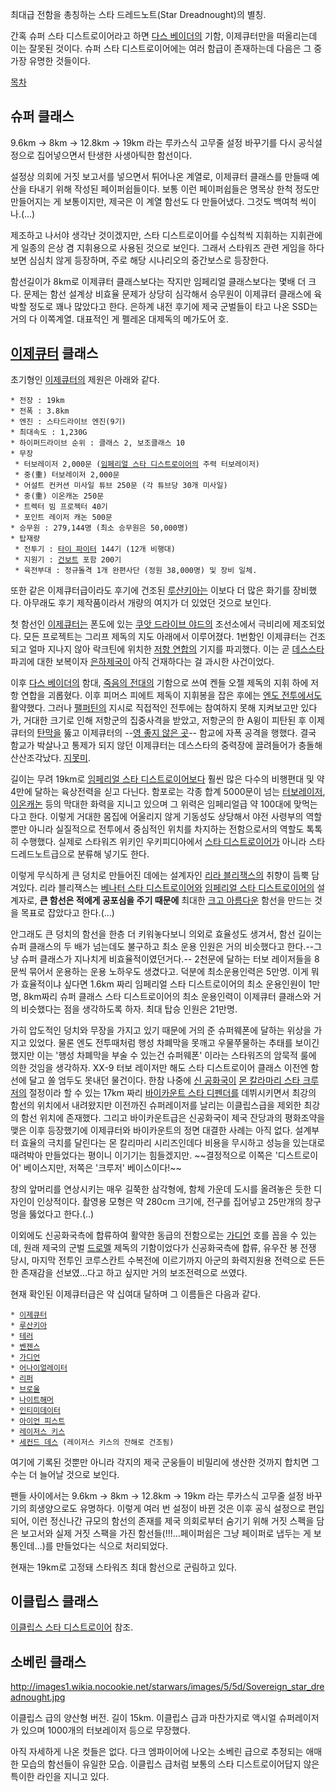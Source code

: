 최대급 전함을 총칭하는 스타 드레드노트(Star Dreadnought)의 별칭.

간혹 슈퍼 스타 디스트로이어라고 하면 [[다스 베이더]]의 기함, 이제큐터만을 떠올리는데 이는 잘못된 것이다. 슈퍼 스타 디스트로이어에는 여러 함급이 존재하는데 다음은 그 중 가장 유명한 것들이다.

[[목차]]
== 슈퍼 클래스 ==
{{{#!html
<img src=http://cfile4.uf.tistory.com/image/0332BC3851E3E4951EC21A>
}}}

9.6km → 8km → 12.8km → 19km 라는 루카스식 고무줄 설정 바꾸기를 다시 공식설정으로 집어넣으면서 탄생한 사생아틱한 함선이다.

설정상 의회에 거짓 보고서를 넣으면서 튀어나온 계열로, 이제큐터 클래스를 만들때 예산을 타내기 위해 작성된 페이퍼쉽들이다. 보통 이런 페이퍼쉽들은 명목상 한척 정도만 만들어지는 게 보통이지만, 제국은 이 계열 함선도 다 만들어냈다. 그것도 백여척 씩이나.(...)

제조하고 나서야 생각난 것이겠지만, 스타 디스트로이어를 수십척씩 지휘하는 지휘관에게 일종의 은상 겸 지휘용으로 사용된 것으로 보인다. 그래서 스타워즈 관련 게임을 하다보면 심심치 않게 등장하며, 주로 해당 시나리오의 중간보스로 등장한다.

함선길이가 8km로 이제큐터 클래스보다는 작지만 임페리얼 클래스보다는 몇배 더 크다. 문제는 함선 설계상 비효율 문제가 상당히 심각해서 승무원이 이제큐터 클래스에 육박할 정도로 꽤나 많았다고 한다. 은하계 내전 후기에 제국 군벌들이 타고 나온 SSD는 거의 다 이쪽계열. 대표적인 게 펠레온 대제독의 메가도어 호.

== [[이제큐터]] 클래스 ==
{{{#!html
<img src=http://cfile8.uf.tistory.com/image/263D0C3851E3E49517C343>
}}}

초기형인 [[이제큐터]]의 제원은 아래와 같다.

 * 전장 : 19km
 * 전폭 : 3.8km
 * 엔진 : 스타드라이브 엔진(9기)
 * 최대속도 : 1,230G
 * 하이퍼드라이브 순위 : 클래스 2, 보조클래스 10
 * 무장
  * 터보레이저 2,000문 ([[임페리얼 스타 디스트로이어]]의 주력 터보레이저)
  * 중(重) 터보레이저 2,000문
  * 어설트 컨커션 미사일 튜브 250문 (각 튜브당 30개 미사일)
  * 중(重) 이온캐논 250문
  * 트렉터 빔 프로젝터 40기
  * 포인트 레이저 캐논 500문
 * 승무원 : 279,144명 (최소 승무원은 50,000명)
 * 탑재량
  * 전투기 : [[타이 파이터]] 144기 (12개 비행대)
  * 지원기 : [[알파급 Xg-1 스타 윙|건보트]] 포함 200기
  * 육전부대 : 정규돌격 1개 완편사단 (정원 38,000명) 및 장비 일체.
 
또한 같은 이제큐터급이라도 후기에 건조된 [[루산키아]]는 이보다 더 많은 화기를 장비했다. 아무래도 후기 제작품이라서 개량의 여지가 더 있었던 것으로 보인다.

첫 함선인 [[이제큐터]]는 폰도에 있는 [[쿠앗 드라이브 야드]]의 조선소에서 극비리에 제조되었다. 모든 프로젝트는 그리프 제독의 지도 아래에서 이루어졌다. 1번함인 이제큐터는 건조되고 얼마 지나지 않아 락크틴에 위치한 [[저항 연합]]의 기지를 파괴했다. 이는 곧 [[데스스타]] 파괴에 대한 보복이자 [[은하제국]]이 아직 건재하다는 걸 과시한 사건이었다.

이후 [[다스 베이더]]의 함대, [[죽음의 전대]]의 기함으로 쓰여 켄들 오젤 제독의 지휘 하에 저항 연합을 괴롭혔다. 이후 피머스 피에트 제독이 지휘봉을 잡은 후에는 [[엔도 전투]]에서도 활약했다. 그러나 [[팰퍼틴]]의 지시로 직접적인 전투에는 참여하지 못해 지켜보고만 있다가, 거대한 크기로 인해 저항군의 집중사격을 받았고, 저항군의 한 A윙이 피탄된 후 이제큐터의 [[탄막]]을 뚫고 이제큐터의 --[[영 좋지 않은 곳]]-- 함교에 자폭 공격을 행했다. 결국 함교가 박살나고 통제가 되지 않던 이제큐터는 데스스타의 중력장에 끌려들어가 충돌해 산산조각났다. [[지못미]].

길이는 무려 19km로 [[임페리얼 스타 디스트로이어]]보다 훨씬 많은 다수의 비행편대 및 약 4만에 달하는 육상전력을 싣고 다닌다. 함포로는 각종 합계 5000문이 넘는 [[터보레이저]], [[이온캐논]] 등의 막대한 화력을 지니고 있으며 그 위력은 임페리얼급 약 100대에 맞먹는다고 한다. 이렇게 거대한 몸집에 어울리지 않게 기동성도 상당해서 야전 사령부의 역할 뿐만 아니라 실질적으로 전투에서 중심적인 위치를 차지하는 전함으로서의 역할도 톡톡히 수행했다. 실제로 스타워즈 위키인 우키피디아에서 [[스타 디스트로이어]]가 아니라 스타 드레드노트급으로 분류해 넣기도 한다.

이렇게 무식하게 큰 덩치로 만들어진 데에는 설계자인 [[리라 블리잭스]]의 취향이 듬뿍 담겨있다. 리라 블리잭스는 [[베나터 스타 디스트로이어]]와 [[임페리얼 스타 디스트로이어]]의 설계자로, '''큰 함선은 적에게 공포심을 주기 때문에''' 최대한 [[크고 아름다운]] 함선을 만드는 것을 목표로 잡았다고 한다.(...)

안그래도 큰 덩치의 함선을 한층 더 키워놓다보니 의외로 효율성도 생겨서, 함선 길이는 슈퍼 클래스의 두 배가 넘는데도 불구하고 최소 운용 인원은 거의 비슷했다고 한다.--그냥 슈퍼 클래스가 지나치게 비효율적이였던거다.-- 2천문에 달하는 터보 레이저들을 8문씩 묶어서 운용하는 운용 노하우도 생겼다고. 덕분에 최소운용인력은 5만명. 이게 뭐가 효율적이냐 싶다면 1.6km 짜리 임페리얼 스타 디스트로이어의 최소 운용인원이 1만명, 8km짜리 슈퍼 클래스 스타 디스트로이어의 최소 운용인력이 이제큐터 클래스와 거의 비슷했다는 점을 생각하도록 하자. 최대 탑승 인원은 21만명.

가히 압도적인 덩치와 무장을 가지고 있기 때문에 거의 준 슈퍼웨폰에 달하는 위상을 가지고 있었다. 물론 엔도 전투때처럼 행성 차폐막을 못깨고 우물쭈물하는 추태를 보이긴 했지만 이는 '행성 차폐막을 부술 수 있는건 슈퍼웨폰' 이라는 스타워즈의 암묵적 룰에 의한 것임을 생각하자. XX-9 터보 레이저만 해도 스타 디스트로이어 클래스 이전엔 함선에 달고 쏠 엄두도 못내던 물건이다. 한참 나중에 [[신 공화국]]이 [[몬 칼라마리 스타 크루저]]의 절정이라 할 수 있는 17km 짜리 [[바이카운트 스타 디펜더]]를 데뷔시키면서 최강의 함선의 위치에서 내려왔지만 이전까진 슈퍼레이저를 날리는 이클립스급을 제외한 최강의 함선 위치에 존재했다. 그리고 바이카운트급은 신공화국이 제국 잔당과의 평화조약을 맺은 이후 등장했기에 이제큐터와 바이카운트의 정면 대결한 사례는 아직 없다. 설계부터 효율의 극치를 달린다는 몬 칼리마리 시리즈인데다 비용을 무시하고 성능을 있는대로 때려박아 만들었다는 평이니 이기기는 힘들겠지만. ~~결정적으로 이쪽은 '디스트로이어' 베이스지만, 저쪽은 '크루저' 베이스이다!~~
 
창의 앞머리를 연상시키는 매우 길쭉한 삼각형에, 함체 가운데 도시를 올려놓은 듯한 디자인이 인상적이다. 촬영용 모형은 약 280cm 크기에, 전구를 집어넣고 25만개의 창구멍을 뚫었다고 한다.(..)

이외에도 신공화국측에 합류하여 활약한 동급의 전함으로는 [[가디언]] 호를 꼽을 수 있는데, 원래 제국의 군벌 [[드로멜]] 제독의 기함이었다가 신공화국측에 합류, 유우잔 봉 전쟁 당시, 마지막 전투인 코루스칸트 수복전에 이르기까지 아군의 화력지원용 전력으로 든든한 존재감을 선보였...다고 하고 싶지만 거의 보조전력으로 쓰였다.

현재 확인된 이제큐터급은 약 십여대 달하며 그 이름들은 다음과 같다.

 * [[이제큐터]]
 * [[루산키아]]
 * [[테러]]
 * [[벤젠스]]
 * [[가디언]]
 * [[어나이얼레이터]]
 * [[리퍼]]
 * [[브로울]]
 * [[나이트해머]]
 * [[인티미데이터]]
 * [[아이언 피스트]]
 * [[레이저스 키스]]
 * [[세컨드 데스]] (레이저스 키스의 잔해로 건조됨)

여기에 기록된 것뿐만 아니라 각지의 제국 군웅들이 비밀리에 생산한 것까지 합치면 그 수는 더 늘어날 것으로 보인다.

팬들 사이에서는 9.6km → 8km → 12.8km → 19km 라는 루카스식 고무줄 설정 바꾸기의 희생양으로도 유명하다. 이렇게 여러 번 설정이 바뀐 것은 이후 공식 설정으로 편입되어, 이런 정신나간 규모의 함선의 존재를 제국 의회로부터 숨기기 위해 거짓 스펙을 담은 보고서와 실제 거짓 스팩을 가진 함선들(!!!...페이퍼쉽은 그냥 페이퍼로 냅두는 게 보통인데...)를 만들었다는 식으로 처리되었다.

현재는 19km로 고정돼 스타워즈 최대 함선으로 군림하고 있다.

== 이클립스 클래스 ==
[[이클립스 스타 디스트로이어]] 참조.

== 소베린 클래스 ==
http://images1.wikia.nocookie.net/starwars/images/5/5d/Sovereign_star_dreadnought.jpg

이클립스 급의 양산형 버전. 길이 15km. 이클립스 급과 마찬가지로 액시얼 슈퍼레이저가 있으며 1000개의 터보레이저 등으로 무장했다. 

아직 자세하게 나온 컷들은 없다. 다크 엠파이어에 나오는 소베린 급으로 추정되는 애매한 모습의 함선들이 유일한 모습. 이클립스 급처럼 보통의 스타 디스트로이어답지 않은 특이한 라인을 지니고 있다. 
